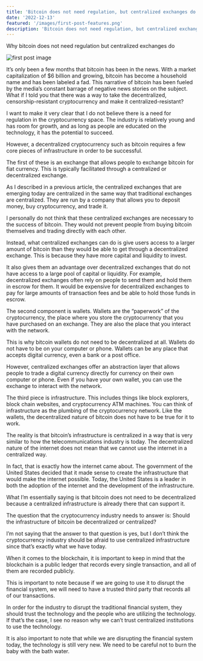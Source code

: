 ```yaml
---
title: 'Bitcoin does not need regulation, but centralized exchanges do.'
date: '2022-12-13'
featured: '/images/first-post-features.png'
description: 'Bitcoin does not need regulation, but centralized exchanges do.'
---
```


Why bitcoin does not need regulation but centralized exchanges do

![first post image](/images/first-post-content.png)

It’s only been a few months that bitcoin has been in the news. With a market capitalization of $6 billion and growing, bitcoin has become a household name and has been labeled a fad. This narrative of bitcoin has been fueled by the media’s constant barrage of negative news stories on the subject. What if I told you that there was a way to take the decentralized, censorship-resistant cryptocurrency and make it centralized-resistant?

I want to make it very clear that I do not believe there is a need for regulation in the cryptocurrency space. The industry is relatively young and has room for growth, and as long as people are educated on the technology, it has the potential to succeed.

However, a decentralized cryptocurrency such as bitcoin requires a few core pieces of infrastructure in order to be successful.

The first of these is an exchange that allows people to exchange bitcoin for fiat currency. This is typically facilitated through a centralized or decentralized exchange.

As I described in a previous article, the centralized exchanges that are emerging today are centralized in the same way that traditional exchanges are centralized. They are run by a company that allows you to deposit money, buy cryptocurrency, and trade it.

I personally do not think that these centralized exchanges are necessary to the success of bitcoin. They would not prevent people from buying bitcoin themselves and trading directly with each other.

Instead, what centralized exchanges can do is give users access to a larger amount of bitcoin than they would be able to get through a decentralized exchange. This is because they have more capital and liquidity to invest.

It also gives them an advantage over decentralized exchanges that do not have access to a large pool of capital or liquidity. For example, decentralized exchanges often rely on people to send them and hold them in escrow for them. It would be expensive for decentralized exchanges to pay for large amounts of transaction fees and be able to hold those funds in escrow.

The second component is wallets. Wallets are the “paperwork” of the cryptocurrency, the place where you store the cryptocurrency that you have purchased on an exchange. They are also the place that you interact with the network.

This is why bitcoin wallets do not need to be decentralized at all. Wallets do not have to be on your computer or phone. Wallets can be any place that accepts digital currency, even a bank or a post office.

However, centralized exchanges offer an abstraction layer that allows people to trade a digital currency directly for currency on their own computer or phone. Even if you have your own wallet, you can use the exchange to interact with the network.

The third piece is infrastructure. This includes things like block explorers, block chain websites, and cryptocurrency ATM machines. You can think of infrastructure as the plumbing of the cryptocurrency network. Like the wallets, the decentralized nature of bitcoin does not have to be true for it to work.

The reality is that bitcoin’s infrastructure is centralized in a way that is very similar to how the telecommunications industry is today. The decentralized nature of the internet does not mean that we cannot use the internet in a centralized way.

In fact, that is exactly how the internet came about. The government of the United States decided that it made sense to create the infrastructure that would make the internet possible. Today, the United States is a leader in both the adoption of the internet and the development of the infrastructure.

What I’m essentially saying is that bitcoin does not need to be decentralized because a centralized infrastructure is already there that can support it.

The question that the cryptocurrency industry needs to answer is: Should the infrastructure of bitcoin be decentralized or centralized?

I’m not saying that the answer to that question is yes, but I don’t think the cryptocurrency industry should be afraid to use centralized infrastructure since that’s exactly what we have today.

When it comes to the blockchain, it is important to keep in mind that the blockchain is a public ledger that records every single transaction, and all of them are recorded publicly.

This is important to note because if we are going to use it to disrupt the financial system, we will need to have a trusted third party that records all of our transactions.

In order for the industry to disrupt the traditional financial system, they should trust the technology and the people who are utilizing the technology. If that’s the case, I see no reason why we can’t trust centralized institutions to use the technology.

It is also important to note that while we are disrupting the financial system today, the technology is still very new. We need to be careful not to burn the baby with the bath water.
